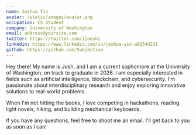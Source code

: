 ```yaml
---
name: Joshua Yin
avatar: /static/images/avatar.png
occupation: CS Student
company: University of Washington
email: address@yoursite.com
twitter: https://twitter.com/ijaeshi
linkedin: https://www.linkedin.com/in/joshua-yin-a01544231
github: https://github.com/Subjective
---
```


Hey there! My name is Josh, and I am a current sophomore at the University of Washington, on track to graduate in 2026. I am especially interested in fields such as artificial intelligence, blockchain, and cybersecurity. I'm passionate about interdisciplinary research and enjoy exploring innovative solutions to real-world problems.

When I'm not hitting the books, I love competing in hackathons, reading light novels, hiking, and building mechanical keyboards.

If you have any questions, feel free to shoot me an email. I'll get back to you as soon as I can!
